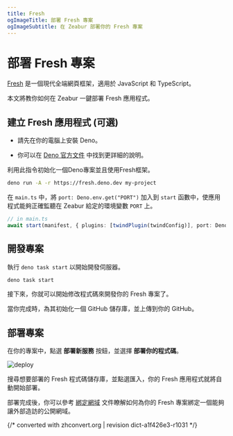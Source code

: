```yaml
---
title: Fresh
ogImageTitle: 部署 Fresh 專案
ogImageSubtitle: 在 Zeabur 部署你的 Fresh 專案
---
```


# 部署 Fresh 專案

[Fresh](https://fresh.deno.dev/) 是一個現代全端網頁框架，適用於 JavaScript 和 TypeScript。

本文將教你如何在 Zeabur 一鍵部署 Fresh 應用程式。

## 建立 Fresh 應用程式 (可選)

- 請先在你的電腦上安裝 Deno。

- 你可以在 [Deno 官方文件](https://deno.land/manual/getting_started/installation) 中找到更詳細的說明。

利用此指令初始化一個Deno專案並且使用Fresh框架。

```bash
deno run -A -r https://fresh.deno.dev my-project
```

在 `main.ts` 中，將 `port: Deno.env.get("PORT")` 加入到 `start` 函數中，使應用程式能夠正確監聽在 Zeabur 給定的環境變數 `PORT` 上。

```typescript
// in main.ts
await start(manifest, { plugins: [twindPlugin(twindConfig)], port: Deno.env.get("PORT")}, );
```

## 開發專案

執行 `deno task start` 以開始開發伺服器。

```bash
deno task start
```

接下來，你就可以開始修改程式碼來開發你的 Fresh 專案了。

當你完成時，為其初始化一個 GitHub 儲存庫，並上傳到你的 GitHub。

## 部署專案

在你的專案中，點選 **部署新服務**  按鈕，並選擇 **部署你的程式碼**。

![deploy](/deploy/common/select-service.en-US.png)

搜尋想要部署的 Fresh 程式碼儲存庫，並點選匯入，你的 Fresh 應用程式就將自動開始部署。

部署完成後，你可以參考 [綁定網域](../../deploy/domain-binding) 文件瞭解如何為你的 Fresh 專案綁定一個能夠讓外部造訪的公開網域。

{/* converted with zhconvert.org | revision dict-a1f426e3-r1031 */}
